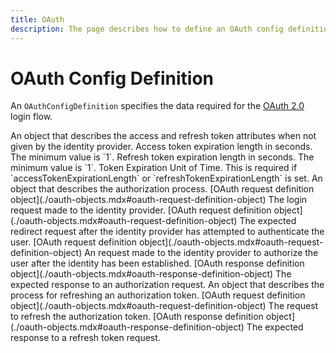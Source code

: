 ```yaml
---
title: OAuth
description: The page describes how to define an OAuth config definition.
---
```


OAuth Config Definition
====================

An `OAuthConfigDefinition` specifies the data required for the [OAuth 2.0](https://oauth.net/2/) login flow.

<Reference>
  <Field name="tokenProperties" type="object" required={false}>
    <Description>
       An object that describes the access and refresh token attributes when not given by the identity provider.
    </Description>
  </Field>

  <Field name="tokenProperties.accessTokenExpirationLength" type="number" required={false}>
    <Description>
      Access token expiration length in seconds. The minimum value is `1`.
    </Description>
  </Field>

  <Field name="tokenProperties.refreshTokenExpirationLength" type="number" required={false}>
    <Description>
       Refresh token expiration length in seconds. The minimum value is `1`.
    </Description>
  </Field>

  <Field name="tokenProperties.tokenExpirationLengthTimeUnit" type="string" required={false}>
    <Description>
       Token Expiration Unit of Time. This is required if `accessTokenExpirationLength` or `refreshTokenExpirationLength` is set.
    </Description>
  </Field>

  <Field name="authorizationProcess" type="object" required={true}>
    <Description>
      An object that describes the authorization process.
    </Description>
  </Field>

  <Field name="authorizationProcess.loginRequest" required={true}>
    <Type>
      [OAuth request definition object](./oauth-objects.mdx#oauth-request-definition-object)
    </Type>
    <Description>
      The login request made to the identity provider.
    </Description>
  </Field>

  <Field name="authorizationProcess.redirectRequest" required={true}>
    <Type>
      [OAuth request definition object](./oauth-objects.mdx#oauth-request-definition-object)
    </Type>
    <Description>
      The expected redirect request after the identity provider has attempted to authenticate the user.
    </Description>
  </Field>

  <Field name="authorizationProcess.authorizeRequest" required={false}>
    <Type>
      [OAuth request definition object](./oauth-objects.mdx#oauth-request-definition-object)
    </Type>
    <Description>
      An request made to the identity provider to authorize the user after the identity has been established.
    </Description>
    </Field>

  <Field name="authorizationProcess.authorizeResponse" required={false}>
    <Type>
      [OAuth response definition object](./oauth-objects.mdx#oauth-response-definition-object)
    </Type>
    <Description>
      The expected response to an authorization request.
    </Description>
  </Field>

  <Field name="refreshTokenProcess" type="object" required={true}>
    <Description>
       An object that describes the process for refreshing an authorization token.
    </Description>
  </Field>

  <Field name="refreshTokenProcess.refreshTokenRequest" required={true}>
    <Type>
      [OAuth request definition object](./oauth-objects.mdx#oauth-request-definition-object)
    </Type>
    <Description>
       The request to refresh the authorization token.
    </Description>
  </Field>

  <Field name="refreshTokenProcess.refreshTokenResponse" required={true}>
    <Type>
      [OAuth response definition object](./oauth-objects.mdx#oauth-response-definition-object)
    </Type>
    <Description>
      The expected response to a refresh token request.
    </Description>
  </Field>
</Reference>








